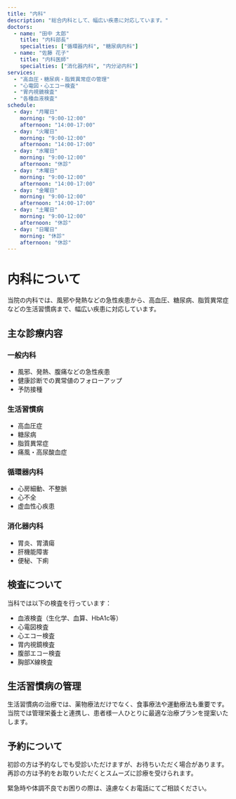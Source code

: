 ```yaml
---
title: "内科"
description: "総合内科として、幅広い疾患に対応しています。"
doctors:
  - name: "田中 太郎"
    title: "内科部長"
    specialties: ["循環器内科", "糖尿病内科"]
  - name: "佐藤 花子"
    title: "内科医師"
    specialties: ["消化器内科", "内分泌内科"]
services:
  - "高血圧・糖尿病・脂質異常症の管理"
  - "心電図・心エコー検査"
  - "胃内視鏡検査"
  - "各種血液検査"
schedule:
  - day: "月曜日"
    morning: "9:00-12:00"
    afternoon: "14:00-17:00"
  - day: "火曜日"
    morning: "9:00-12:00"
    afternoon: "14:00-17:00"
  - day: "水曜日"
    morning: "9:00-12:00"
    afternoon: "休診"
  - day: "木曜日"
    morning: "9:00-12:00"
    afternoon: "14:00-17:00"
  - day: "金曜日"
    morning: "9:00-12:00"
    afternoon: "14:00-17:00"
  - day: "土曜日"
    morning: "9:00-12:00"
    afternoon: "休診"
  - day: "日曜日"
    morning: "休診"
    afternoon: "休診"
---
```


# 内科について

当院の内科では、風邪や発熱などの急性疾患から、高血圧、糖尿病、脂質異常症などの生活習慣病まで、幅広い疾患に対応しています。

## 主な診療内容

### 一般内科
- 風邪、発熱、腹痛などの急性疾患
- 健康診断での異常値のフォローアップ
- 予防接種

### 生活習慣病
- 高血圧症
- 糖尿病
- 脂質異常症
- 痛風・高尿酸血症

### 循環器内科
- 心房細動、不整脈
- 心不全
- 虚血性心疾患

### 消化器内科
- 胃炎、胃潰瘍
- 肝機能障害
- 便秘、下痢

## 検査について

当科では以下の検査を行っています：

- 血液検査（生化学、血算、HbA1c等）
- 心電図検査
- 心エコー検査
- 胃内視鏡検査
- 腹部エコー検査
- 胸部X線検査

## 生活習慣病の管理

生活習慣病の治療では、薬物療法だけでなく、食事療法や運動療法も重要です。当院では管理栄養士と連携し、患者様一人ひとりに最適な治療プランを提案いたします。

## 予約について

初診の方は予約なしでも受診いただけますが、お待ちいただく場合があります。再診の方は予約をお取りいただくとスムーズに診療を受けられます。

緊急時や体調不良でお困りの際は、遠慮なくお電話にてご相談ください。
